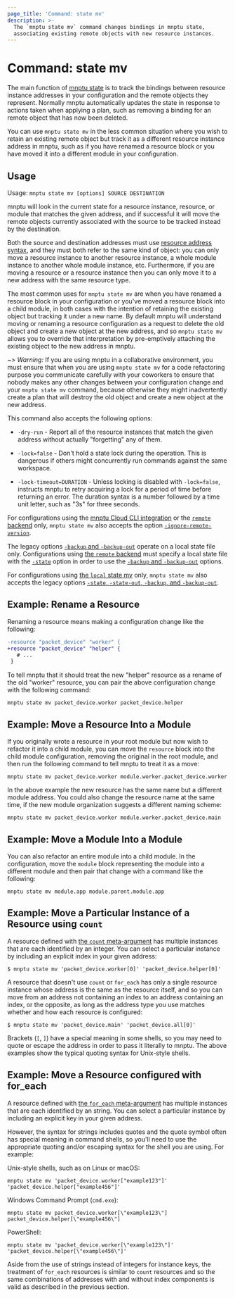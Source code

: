 ```yaml
---
page_title: 'Command: state mv'
description: >-
  The `mnptu state mv` command changes bindings in mnptu state,
  associating existing remote objects with new resource instances.
---
```


# Command: state mv

The main function of [mnptu state](/mnptu/language/state) is
to track the bindings between resource instance addresses in your configuration
and the remote objects they represent. Normally mnptu automatically
updates the state in response to actions taken when applying a plan, such as
removing a binding for an remote object that has now been deleted.

You can use `mnptu state mv` in the less common situation where you wish
to retain an existing remote object but track it as a different resource
instance address in mnptu, such as if you have renamed a resource block
or you have moved it into a different module in your configuration.

## Usage

Usage: `mnptu state mv [options] SOURCE DESTINATION`

mnptu will look in the current state for a resource instance, resource,
or module that matches the given address, and if successful it will move the
remote objects currently associated with the source to be tracked instead
by the destination.

Both the source and destination addresses must use
[resource address syntax](/mnptu/cli/state/resource-addressing), and
they must both refer to the same kind of object: you can only move a resource
instance to another resource instance, a whole module instance to another
whole module instance, etc. Furthermore, if you are moving a resource or
a resource instance then you can only move it to a new address with the
same resource type.

The most common uses for `mnptu state mv` are when you have renamed a
resource block in your configuration or you've moved a resource block into
a child module, in both cases with the intention of retaining the existing
object but tracking it under a new name. By default mnptu will understand
moving or renaming a resource configuration as a request to delete the old
object and create a new object at the new address, and so `mnptu state mv`
allows you to override that interpretation by pre-emptively attaching the
existing object to the new address in mnptu.

~> _Warning:_ If you are using mnptu in a collaborative environment, you
must ensure that when you are using `mnptu state mv` for a code refactoring
purpose you communicate carefully with your coworkers to ensure that nobody
makes any other changes between your configuration change and your
`mnptu state mv` command, because otherwise they might inadvertently create
a plan that will destroy the old object and create a new object at the new
address.

This command also accepts the following options:

- `-dry-run` - Report all of the resource instances that match the given
  address without actually "forgetting" any of them.

- `-lock=false` - Don't hold a state lock during the operation. This is
  dangerous if others might concurrently run commands against the same
  workspace.

- `-lock-timeout=DURATION` - Unless locking is disabled with `-lock=false`,
  instructs mnptu to retry acquiring a lock for a period of time before
  returning an error. The duration syntax is a number followed by a time
  unit letter, such as "3s" for three seconds.

For configurations using the [mnptu Cloud CLI integration](/mnptu/cli/cloud) or the [`remote` backend](/mnptu/language/settings/backends/remote)
only, `mnptu state mv`
also accepts the option
[`-ignore-remote-version`](/mnptu/cli/cloud/command-line-arguments#ignore-remote-version).

The legacy options [`-backup` and `-backup-out`](/mnptu/language/settings/backends/local#command-line-arguments)
operate on a local state file only. Configurations using
[the `remote` backend](/mnptu/language/settings/backends/remote)
must specify a local state file with the [`-state`](/mnptu/language/settings/backends/local#command-line-arguments)
option in order to use the [`-backup` and `-backup-out`](/mnptu/language/settings/backends/local#command-line-arguments)
options.

For configurations using
[the `local` state mv](/mnptu/language/settings/backends/local) only,
`mnptu state mv` also accepts the legacy options
[`-state`, `-state-out`, `-backup`, and `-backup-out`](/mnptu/language/settings/backends/local#command-line-arguments).

## Example: Rename a Resource

Renaming a resource means making a configuration change like the following:

```diff
-resource "packet_device" "worker" {
+resource "packet_device" "helper" {
   # ...
 }
```

To tell mnptu that it should treat the new "helper" resource as a rename
of the old "worker" resource, you can pair the above configuration change
with the following command:

```shell
mnptu state mv packet_device.worker packet_device.helper
```

## Example: Move a Resource Into a Module

If you originally wrote a resource in your root module but now wish to refactor
it into a child module, you can move the `resource` block into the child
module configuration, removing the original in the root module, and then
run the following command to tell mnptu to treat it as a move:

```shell
mnptu state mv packet_device.worker module.worker.packet_device.worker
```

In the above example the new resource has the same name but a different module
address. You could also change the resource name at the same time, if the new
module organization suggests a different naming scheme:

```shell
mnptu state mv packet_device.worker module.worker.packet_device.main
```

## Example: Move a Module Into a Module

You can also refactor an entire module into a child module. In the
configuration, move the `module` block representing the module into a different
module and then pair that change with a command like the following:

```shell
mnptu state mv module.app module.parent.module.app
```

## Example: Move a Particular Instance of a Resource using `count`

A resource defined with [the `count` meta-argument](/mnptu/language/meta-arguments/count)
has multiple instances that are each identified by an integer. You can
select a particular instance by including an explicit index in your given
address:

```shell
$ mnptu state mv 'packet_device.worker[0]' 'packet_device.helper[0]'
```

A resource that doesn't use `count` or `for_each` has only a single resource
instance whose address is the same as the resource itself, and so you can
move from an address not containing an index to an address containing an index,
or the opposite, as long as the address type you use matches whether and how
each resource is configured:

```shell
$ mnptu state mv 'packet_device.main' 'packet_device.all[0]'
```

Brackets (`[`, `]`) have a special meaning in some shells, so you may need to
quote or escape the address in order to pass it literally to mnptu.
The above examples show the typical quoting syntax for Unix-style shells.

## Example: Move a Resource configured with for_each

A resource defined with [the `for_each` meta-argument](/mnptu/language/meta-arguments/for_each)
has multiple instances that are each identified by an string. You can
select a particular instance by including an explicit key in your given
address.

However, the syntax for strings includes quotes and the quote symbol often
has special meaning in command shells, so you'll need to use the appropriate
quoting and/or escaping syntax for the shell you are using. For example:

Unix-style shells, such as on Linux or macOS:

```shell
mnptu state mv 'packet_device.worker["example123"]' 'packet_device.helper["example456"]'
```

Windows Command Prompt (`cmd.exe`):

```shell
mnptu state mv packet_device.worker[\"example123\"] packet_device.helper[\"example456\"]
```

PowerShell:

```shell
mnptu state mv 'packet_device.worker[\"example123\"]' 'packet_device.helper[\"example456\"]'
```

Aside from the use of strings instead of integers for instance keys, the
treatment of `for_each` resources is similar to `count` resources and so
the same combinations of addresses with and without index components is
valid as described in the previous section.
